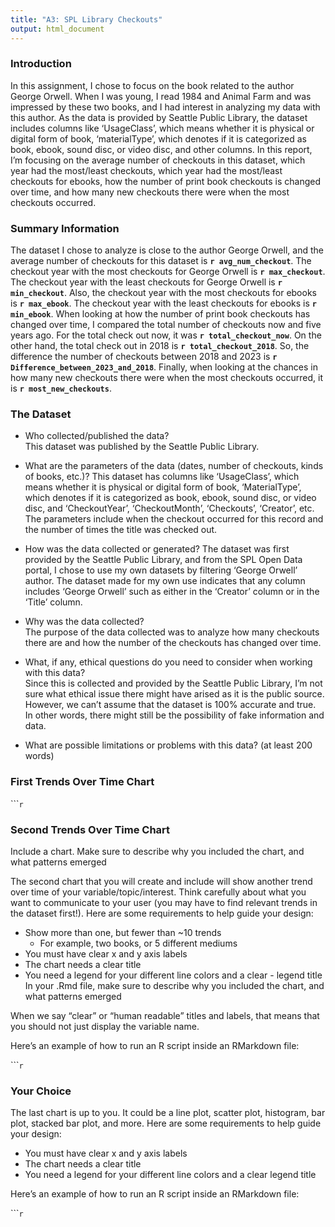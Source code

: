 ```yaml
---
title: "A3: SPL Library Checkouts"
output: html_document
---
```


### Introduction

In this assignment, I chose to focus on the book related to the author George Orwell. 
When I was young, I read 1984 and Animal Farm and was impressed by these two books, and I had interest in analyzing my data with this author. 
As the data is provided by Seattle Public Library, the dataset includes columns like ‘UsageClass’, which means whether it is physical or digital form of book, ‘materialType’, which denotes if it is categorized as book, ebook, sound disc, or video disc, and other columns. 
In this report, I’m focusing on the average number of checkouts in this dataset, which year had the most/least checkouts, which year had the most/least checkouts for ebooks, how the number of print book checkouts is changed over time, and how many new checkouts there were when the most checkouts occurred. 



### Summary Information

The dataset I chose to analyze is close to the author George Orwell, and the average number of checkouts for this dataset is  **`r avg_num_checkout`**. 
The checkout year with the most checkouts for George Orwell is **`r max_checkout`**.
The checkout year with the least checkouts for George Orwell is **`r min_checkout`**.
Also, the checkout year with the most checkouts for ebooks is **`r max_ebook`**.
The checkout year with the least checkouts for ebooks is **`r min_ebook`**.
When looking at how the number of print book checkouts has changed over time, I compared the total number of checkouts now and five years ago. For the total check out now, it was **`r total_checkout_now`**. On the other hand, the total check out in 2018 is **`r total_checkout_2018`**. So, the difference the number of checkouts between 2018 and 2023 is **`r Difference_between_2023_and_2018`**. 
Finally, when looking at the chances in how many new checkouts there were when the most checkouts occurred, it is **`r most_new_checkouts`**. 







### The Dataset

- Who collected/published the data?  
This dataset was published by the Seattle Public Library.

- What are the parameters of the data (dates, number of checkouts, kinds of books, etc.)?
This dataset has columns like ‘UsageClass’, which means whether it is physical or digital form of book, ‘MaterialType’, which denotes if it is categorized as book, ebook, sound disc, or video disc, and ‘CheckoutYear’, ‘CheckoutMonth’, ‘Checkouts’, ‘Creator’, etc. 
The parameters include when the checkout occurred for this record and the number of times the title was checked out.   


- How was the data collected or generated? 
The dataset was first provided by the Seattle Public Library, and from the SPL Open Data portal, I chose to use my own datasets by filtering ‘George Orwell’ author. 
The dataset made for my own use indicates that any column includes ‘George Orwell’ such as either in the ‘Creator’ column or in the ‘Title’ column.  


- Why was the data collected?  
The purpose of the data collected was to analyze how many checkouts there are and how the number of the checkouts has changed over time. 

- What, if any, ethical questions do you need to consider when working with this data?  
Since this is collected and provided by the Seattle Public Library, I’m not sure what ethical issue there might have arised as it is the public source. 
However, we can’t assume that the dataset is 100% accurate and true. In other words, there might still be the possibility of fake information and data. 

- What are possible limitations or problems with this data?   (at least 200 words)


### First Trends Over Time Chart





``````r
```

### Second Trends Over Time Chart

Include a chart. Make sure to describe why you included the chart, and what patterns emerged

The second chart that you will create and include will show another trend over time of your variable/topic/interest. Think carefully about what you want to communicate to your user (you may have to find relevant trends in the dataset first!). Here are some requirements to help guide your design:

- Show more than one, but fewer than ~10 trends
  - For example, two books, or 5 different mediums
- You must have clear x and y axis labels
- The chart needs a clear title 
- You need a legend for your different line colors and a clear - legend title
In your .Rmd file, make sure to describe why you included the chart, and what patterns emerged

When we say "clear" or "human readable" titles and labels, that means that you should not just display the variable name.

Here's an example of how to run an R script inside an RMarkdown file:

``````r
```

### Your Choice

The last chart is up to you. It could be a line plot, scatter plot, histogram, bar plot, stacked bar plot, and more. Here are some requirements to help guide your design:

- You must have clear x and y axis labels
- The chart needs a clear title 
- You need a legend for your different line colors and a clear legend title

Here's an example of how to run an R script inside an RMarkdown file:

``````r
```



